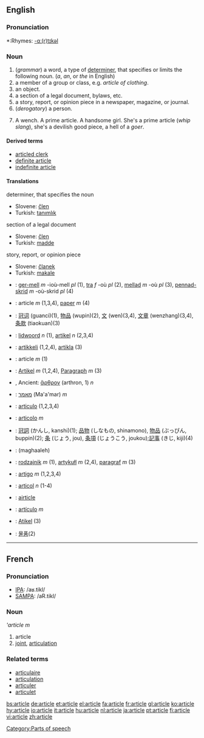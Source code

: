 ==English==

===Pronunciation===
*:Rhymes: [[Rhymes:English:-ɑː(r)tɪkəl|-ɑː(r)tɪkəl]]

===Noun===
{{en-noun}}
<!-- these defs are definitely in the wrong order! -->
# (''grammar'') a word, a type of [[determiner]], that specifies or limits the following noun. (''a'', ''an'', or ''the'' in English)
# a member of a group or class, e.g. ''article of clothing''.
# an object.
# a section of a legal document, bylaws, etc.
# a story, report, or opinion piece in a newspaper, magazine, or journal.
# (''derogatory'') a person.
# {{vulgar}} A wench. A prime article. A handsome girl.  She's a prime article (''whip slang''), she's a devilish good piece, a hell of a ''goer''.

====Derived terms====
*[[articled clerk]]
*[[definite article]]
*[[indefinite article]]

====Translations====
;determiner, that specifies the noun
{{top}}
{{mid}}
*Slovene: [[člen]] {{m}}
*Turkish: [[tanımlık]]
{{bottom}}

;section of a legal document
{{top}}
{{mid}}
*Slovene: [[člen]] {{m}}
*Turkish: [[madde]]
{{bottom}}

;story, report, or opinion piece
{{top}}
{{mid}}
*Slovene: [[članek]] {{m}}
*Turkish: [[makale]]
{{bottom}}

{{checktrans}}
*{{ttbc|Breton}}: [[ger-mell]] ''m'' -ioù-mell ''pl'' (1), [[tra]] ''f'' -où ''pl'' (2), [[mellad]] ''m'' -où ''pl'' (3), [[pennad-skrid]] ''m'' -où-skrid ''pl'' (4)
*{{ttbc|Catalan}}: article ''m'' (1,3,4), [[paper]] ''m'' (4)
*{{ttbc|Chinese}}: [[冠词]] (guanci)(1), [[物品]] (wupin)(2), [[文]] (wen)(3,4), [[文章]] (wenzhang)(3,4), [[条款]] (tiaokuan)(3)
*{{ttbc|Dutch}}: [[lidwoord]] ''n'' (1), [[artikel]] ''n'' (2,3,4)
*{{ttbc|Finnish}}: [[artikkeli]] (1,2,4), [[artikla]] (3)
*{{ttbc|French}}: article ''m'' (1)
*{{ttbc|German}}: [[Artikel]] ''m'' (1,2,4), [[Paragraph]] ''m'' (3)
*{{ttbc|Greek}}, Ancient: [[ἄρθρον]] (arthron, 1) ''n''
*{{ttbc|Hebrew}}: [[מאמר]] (Ma'a'mar) ''m''
*{{ttbc|Interlingua}}: [[articulo]] (1,2,3,4)
*{{ttbc|Italian}}: [[articolo]] ''m''
*{{ttbc|Japanese}}: [[冠詞]] (かんし, kanshi)(1); [[品物]] (しなもの, shinamono), [[物品]] (ぶっぴん, buppin)(2); [[条]] (じょう, jou), [[条項]] (じょうこう, joukou);[[記事]] (きじ, kiji)(4)
*{{ttbc|Persian}}: {{FAchar|[[مقاله]]}} (maghaaleh)
*{{ttbc|Polish}}: [[rodzajnik]] ''m'' (1), [[artykułl]] ''m'' (2,4), [[paragraf]] ''m'' (3)
*{{ttbc|Portuguese}}: [[artigo]] ''m'' (1,2,3,4)
*{{ttbc|Romanian}}: [[articol]] ''n'' (1-4)
*{{ttbc|Scots}}: [[airticle]]
*{{ttbc|Spanish}}: [[artículo]] ''m''
*{{ttbc|Tok Pisin}}: [[Atikel]] (3)
*{{ttbc|Korean}}: [[물품]](2)

----

==French==

===Pronunciation===
*[[w:IPA|IPA]]: /aʁ.tikl/
*[[w:SAMPA|SAMPA]]: /aR.tikl/

===Noun===
'''article'' ''m''

# article
# [[joint]], [[articulation]]

===Related terms===
*[[articulaire]]
*[[articulation#French|articulation]]
*[[articuler]]
*[[articulet]]

[[Category:Parts of speech]]

[[bs:article]]
[[de:article]]
[[et:article]]
[[el:article]]
[[fa:article]]
[[fr:article]]
[[gl:article]]
[[ko:article]]
[[hy:article]]
[[io:article]]
[[it:article]]
[[hu:article]]
[[nl:article]]
[[ja:article]]
[[pt:article]]
[[fi:article]]
[[vi:article]]
[[zh:article]]